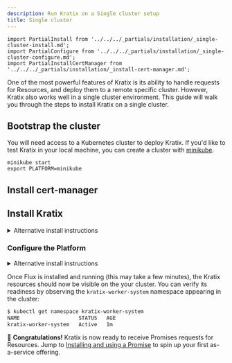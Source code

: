 ```yaml
---
description: Run Kratix on a Single cluster setup
title: Single cluster
---
```


```mdx-code-block
import PartialInstall from '../../../_partials/installation/_single-cluster-install.md';
import PartialConfigure from '../../../_partials/installation/_single-cluster-configure.md';
import PartialInstallCertManager from '../../../_partials/installation/_install-cert-manager.md';
```

One of the most powerful features of Kratix is its ability to handle requests
for Resources, and deploy them to a remote specific cluster. However, Kratix
also works well in a single cluster environment. This guide will walk you
through the steps to install Kratix on a single cluster.

## Bootstrap the cluster

You will need access to a Kubernetes cluster to deploy Kratix. If you'd like to test Kratix in your local machine, you can create a cluster with [minikube](https://minikube.sigs.k8s.io/docs/start/).

```
minikube start
export PLATFORM=minikube
```

## Install cert-manager

<PartialInstallCertManager />

## Install Kratix

<PartialInstall />

<details>
  <summary>Alternative install instructions</summary>

To install Kratix and MinIO separately, run the commands below:

```bash
# Install Kratix
kubectl apply --filename https://github.com/syntasso/kratix/releases/latest/download/kratix.yaml

# Install MinIO
kubectl apply --filename https://raw.githubusercontent.com/syntasso/kratix/main/hack/platform/minio-install.yaml

# Install Flux
kubectl apply --filename https://raw.githubusercontent.com/syntasso/kratix/main/hack/destination/gitops-tk-install.yaml
```

</details>

### Configure the Platform

<PartialConfigure />

<details>
  <summary>Alternative install instructions</summary>

To register the minikube cluster as a Kratix Destination, run the command below:

```bash
kubectl apply --filename https://raw.githubusercontent.com/syntasso/kratix/main/config/samples/platform_v1alpha1_bucketstatestore.yaml
kubectl apply --filename https://raw.githubusercontent.com/syntasso/kratix/main/config/samples/platform_v1alpha1_worker.yaml
```

You can then install and configure Flux with the commands below:

```bash
# Install the GitOps toolkit
kubectl apply --filename https://raw.githubusercontent.com/syntasso/kratix/main/hack/destination/gitops-tk-resources-single-cluster.yaml
```

</details>

Once Flux is installed and running (this may take a few minutes), the Kratix resources should now be visible on the your cluster. You can verify its readiness by observing the `kratix-worker-system` namespace appearing in the cluster:

```bash
$ kubectl get namespace kratix-worker-system
NAME                   STATUS   AGE
kratix-worker-system   Active   1m
```

🎉   **Congratulations!** Kratix is now ready to receive Promises requests for Resources. Jump to [Installing and using a Promise](../installing-a-promise) to spin up your first as-a-service offering.
